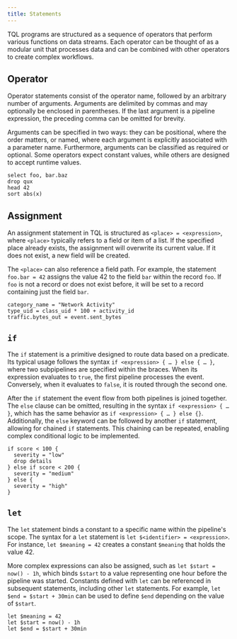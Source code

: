 ```yaml
---
title: Statements
---
```


TQL programs are structured as a sequence of operators that perform various
functions on data streams. Each operator can be thought of as a modular unit
that processes data and can be combined with other operators to create complex
workflows.

## Operator

Operator statements consist of the operator name, followed by an arbitrary
number of arguments. Arguments are delimited by commas and may optionally be
enclosed in parentheses. If the last argument is a pipeline expression, the
preceding comma can be omitted for brevity.

Arguments can be specified in two ways: they can be positional, where the order
matters, or named, where each argument is explicitly associated with a parameter
name. Furthermore, arguments can be classified as required or optional. Some
operators expect constant values, while others are designed to accept runtime
values.

```tql
select foo, bar.baz
drop qux
head 42
sort abs(x)
```

## Assignment

An assignment statement in TQL is structured as `<place> = <expression>`, where
`<place>` typically refers to a field or item of a list. If the specified place
already exists, the assignment will overwrite its current value. If it does not
exist, a new field will be created.

The `<place>` can also reference a field path. For example, the statement
`foo.bar = 42` assigns the value 42 to the field `bar` within the record `foo`.
If `foo` is not a record or does not exist before, it will be set to a record
containing just the field `bar`.

```tql
category_name = "Network Activity"
type_uid = class_uid * 100 + activity_id
traffic.bytes_out = event.sent_bytes
```

## `if`

The `if` statement is a primitive designed to route data based on a predicate.
Its typical usage follows the syntax `if <expression> { … } else { … }`, where
two subpipelines are specified within the braces. When its expression evaluates
to `true`, the first pipeline processes the event. Conversely, when it evaluates
to `false`, it is routed through the second one.

After the `if` statement the event flow from both pipelines is joined together.
The `else` clause can be omitted, resulting in the syntax `if <expression> { …
}`, which has the same behavior as `if <expression> { … } else {}`.
Additionally, the `else` keyword can be followed by another `if` statement,
allowing for chained `if` statements. This chaining can be repeated, enabling
complex conditional logic to be implemented.

```tql
if score < 100 {
  severity = "low"
  drop details
} else if score < 200 {
  severity = "medium"
} else {
  severity = "high"
}
```

## `let`

The `let` statement binds a constant to a specific name within the pipeline's
scope. The syntax for a `let` statement is `let $<identifier> = <expression>`.
For instance, `let $meaning = 42` creates a constant `$meaning` that holds the
value 42.

More complex expressions can also be assigned, such as `let $start = now() -
1h`, which binds `$start` to a value representing one hour before the pipeline
was started. Constants defined with `let` can be referenced in subsequent
statements, including other `let` statements. For example, `let $end = $start +
30min` can be used to define `$end` depending on the value of `$start`.

```tql
let $meaning = 42
let $start = now() - 1h
let $end = $start + 30min
```
